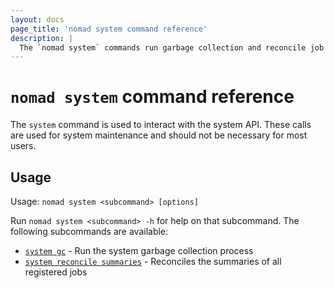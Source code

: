 ```yaml
---
layout: docs
page_title: 'nomad system command reference'
description: |
  The `nomad system` commands run garbage collection and reconcile job summaries.
---
```


# `nomad system` command reference

The `system` command is used to interact with the system API. These calls are
used for system maintenance and should not be necessary for most users.

## Usage

Usage: `nomad system <subcommand> [options]`

Run `nomad system <subcommand> -h` for help on that subcommand. The following
subcommands are available:

- [`system gc`][gc] - Run the system garbage collection process
- [`system reconcile summaries`][reconcile-summaries] - Reconciles the summaries of all registered jobs

[gc]: /nomad/commands/system/gc 'Run the system garbage collection process'
[reconcile-summaries]: /nomad/commands/system/reconcile-summaries 'Reconciles the summaries of all registered jobs'
